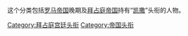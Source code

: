 这个分类包括[[羅馬帝國|罗马帝国]]晚期及[[東羅馬帝國|拜占庭帝国]]持有“[[凯撒_(头衔)|凯撒]]”头衔的人物。

[[Category:拜占庭宫廷头衔|Category:拜占庭宫廷头衔]]
[[Category:帝国头衔|Category:帝国头衔]]